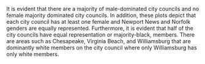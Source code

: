 It is evident that there are a majority of male-dominated city councils and no female majority dominated city councils. In addition, these plots depict that each city council has at least one female and Newport News and Norfolk genders are equally represented. Furthermore, it is evident that half of the city councils have equal representation or majority-black, members. There are areas such as Chesapeake, Virginia Beach, and Williamsburg that are dominantly white members on the city council where only Williamsburg has only white members.